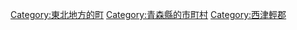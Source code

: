 {{Commonscat|Ajigasawa, Aomori}}
{{Catmore}}

{{DEFAULTSORT:Ajigasawa}}
[[Category:東北地方的町|Category:東北地方的町]]
[[Category:青森縣的市町村|Category:青森縣的市町村]]
[[Category:西津輕郡|Category:西津輕郡]]